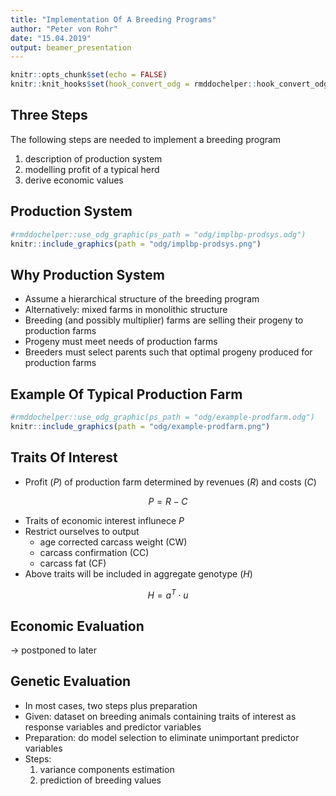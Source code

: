 ```yaml
---
title: "Implementation Of A Breeding Programs"
author: "Peter von Rohr"
date: "15.04.2019"
output: beamer_presentation
---
```


```r
knitr::opts_chunk$set(echo = FALSE)
knitr::knit_hooks$set(hook_convert_odg = rmddochelper::hook_convert_odg)
```



## Three Steps

The following steps are needed to implement a breeding program

1. description of production system
2. modelling profit of a typical herd
3. derive economic values


## Production System

```r
#rmddochelper::use_odg_graphic(ps_path = "odg/implbp-prodsys.odg")
knitr::include_graphics(path = "odg/implbp-prodsys.png")
```
 

## Why Production System

* Assume a hierarchical structure of the breeding program
* Alternatively: mixed farms in monolithic structure
* Breeding (and possibly multiplier) farms are selling their progeny to production farms
* Progeny must meet needs of production farms
* Breeders must select parents such that optimal progeny produced for production farms


## Example Of Typical Production Farm

```r
#rmddochelper::use_odg_graphic(ps_path = "odg/example-prodfarm.odg")
knitr::include_graphics(path = "odg/example-prodfarm.png")
```


## Traits Of Interest

* Profit ($P$) of production farm determined by revenues ($R$) and costs ($C$)

$$P = R - C$$

* Traits of economic interest influnece $P$
* Restrict ourselves to output 
    + age corrected carcass weight (CW)
    + carcass confirmation (CC)
    + carcass fat (CF)
* Above traits will be included in aggregate genotype ($H$)

$$H = a^T \cdot u$$


## Economic Evaluation

$\rightarrow$ postponed to later


## Genetic Evaluation

* In most cases, two steps plus preparation
* Given: dataset on breeding animals containing traits of interest as response variables and predictor variables
* Preparation: do model selection to eliminate unimportant predictor variables
* Steps:
    1. variance components estimation
    2. prediction of breeding values







 
